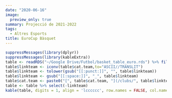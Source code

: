 ```yaml
---
date: "2020-06-16"
image:
  preview_only: true
summary: Projecció de 2021-2022
tags:
  - Altres Esports
title: EuroCup Bàsquet
---
```

```r
suppressMessages(library(dplyr))
suppressMessages(library(kableExtra))
table <- readRDS("~/Google Drive/Futbol/basket_table_euro.rds") %>% filter(league == "cup") %>% select(-league)
table$linkteam <- iconv(table$cat.team,to="ASCII//TRANSLIT")
table$linkteam <- tolower(gsub("[[:punct:]]", "", table$linkteam))
table$linkteam <- gsub("[[:space:]]", "_", table$linkteam)
table$cat.team <- paste0("[", table$cat.team, "](/clubs/", table$linkteam,"_basquet)")
table <- table %>% select(-linkteam)
kable(table, digits = 1, align = 'lcccccc', row.names = FALSE, col.names = c('Club','Qualitat', 'Class.', 'G-P', 'Campió',"EuroLeague","Playoff")) %>% add_header_above(c('Projecció' = 2, 'Mitjana' = 2, 'Probabilitat (%)' = 3)) %>% column_spec(1, bold = T) %>% column_spec(2, border_right = T) %>% column_spec(4, border_right = T)
```


